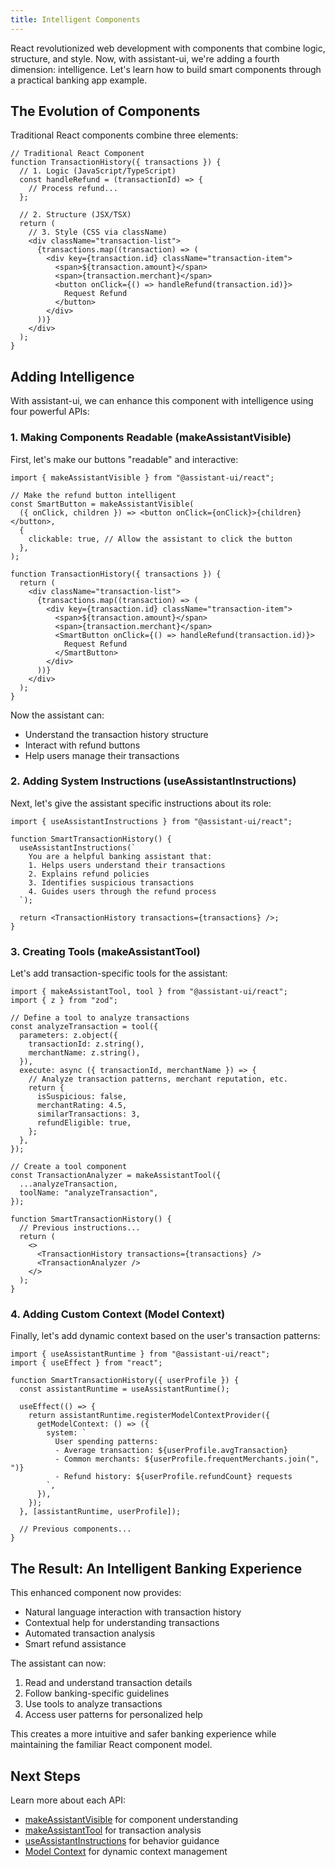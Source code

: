 ```yaml
---
title: Intelligent Components
---
```


React revolutionized web development with components that combine logic, structure, and style. Now, with assistant-ui, we're adding a fourth dimension: intelligence. Let's learn how to build smart components through a practical banking app example.

## The Evolution of Components

Traditional React components combine three elements:

```tsx
// Traditional React Component
function TransactionHistory({ transactions }) {
  // 1. Logic (JavaScript/TypeScript)
  const handleRefund = (transactionId) => {
    // Process refund...
  };

  // 2. Structure (JSX/TSX)
  return (
    // 3. Style (CSS via className)
    <div className="transaction-list">
      {transactions.map((transaction) => (
        <div key={transaction.id} className="transaction-item">
          <span>${transaction.amount}</span>
          <span>{transaction.merchant}</span>
          <button onClick={() => handleRefund(transaction.id)}>
            Request Refund
          </button>
        </div>
      ))}
    </div>
  );
}
```

## Adding Intelligence

With assistant-ui, we can enhance this component with intelligence using four powerful APIs:

### 1. Making Components Readable (makeAssistantVisible)

First, let's make our buttons "readable" and interactive:

```tsx
import { makeAssistantVisible } from "@assistant-ui/react";

// Make the refund button intelligent
const SmartButton = makeAssistantVisible(
  ({ onClick, children }) => <button onClick={onClick}>{children}</button>,
  {
    clickable: true, // Allow the assistant to click the button
  },
);

function TransactionHistory({ transactions }) {
  return (
    <div className="transaction-list">
      {transactions.map((transaction) => (
        <div key={transaction.id} className="transaction-item">
          <span>${transaction.amount}</span>
          <span>{transaction.merchant}</span>
          <SmartButton onClick={() => handleRefund(transaction.id)}>
            Request Refund
          </SmartButton>
        </div>
      ))}
    </div>
  );
}
```

Now the assistant can:

- Understand the transaction history structure
- Interact with refund buttons
- Help users manage their transactions

### 2. Adding System Instructions (useAssistantInstructions)

Next, let's give the assistant specific instructions about its role:

```tsx
import { useAssistantInstructions } from "@assistant-ui/react";

function SmartTransactionHistory() {
  useAssistantInstructions(`
    You are a helpful banking assistant that:
    1. Helps users understand their transactions
    2. Explains refund policies
    3. Identifies suspicious transactions
    4. Guides users through the refund process
  `);

  return <TransactionHistory transactions={transactions} />;
}
```

### 3. Creating Tools (makeAssistantTool)

Let's add transaction-specific tools for the assistant:

```tsx
import { makeAssistantTool, tool } from "@assistant-ui/react";
import { z } from "zod";

// Define a tool to analyze transactions
const analyzeTransaction = tool({
  parameters: z.object({
    transactionId: z.string(),
    merchantName: z.string(),
  }),
  execute: async ({ transactionId, merchantName }) => {
    // Analyze transaction patterns, merchant reputation, etc.
    return {
      isSuspicious: false,
      merchantRating: 4.5,
      similarTransactions: 3,
      refundEligible: true,
    };
  },
});

// Create a tool component
const TransactionAnalyzer = makeAssistantTool({
  ...analyzeTransaction,
  toolName: "analyzeTransaction",
});

function SmartTransactionHistory() {
  // Previous instructions...
  return (
    <>
      <TransactionHistory transactions={transactions} />
      <TransactionAnalyzer />
    </>
  );
}
```

### 4. Adding Custom Context (Model Context)

Finally, let's add dynamic context based on the user's transaction patterns:

```tsx
import { useAssistantRuntime } from "@assistant-ui/react";
import { useEffect } from "react";

function SmartTransactionHistory({ userProfile }) {
  const assistantRuntime = useAssistantRuntime();

  useEffect(() => {
    return assistantRuntime.registerModelContextProvider({
      getModelContext: () => ({
        system: `
          User spending patterns:
          - Average transaction: ${userProfile.avgTransaction}
          - Common merchants: ${userProfile.frequentMerchants.join(", ")}
          - Refund history: ${userProfile.refundCount} requests
        `,
      }),
    });
  }, [assistantRuntime, userProfile]);

  // Previous components...
}
```

## The Result: An Intelligent Banking Experience

This enhanced component now provides:

- Natural language interaction with transaction history
- Contextual help for understanding transactions
- Automated transaction analysis
- Smart refund assistance

The assistant can now:

1. Read and understand transaction details
2. Follow banking-specific guidelines
3. Use tools to analyze transactions
4. Access user patterns for personalized help

This creates a more intuitive and safer banking experience while maintaining the familiar React component model.

## Next Steps

Learn more about each API:

- [makeAssistantVisible](make-assistant-readable) for component understanding
- [makeAssistantTool](make-assistant-tool) for transaction analysis
- [useAssistantInstructions](use-assistant-instructions) for behavior guidance
- [Model Context](model-context) for dynamic context management
